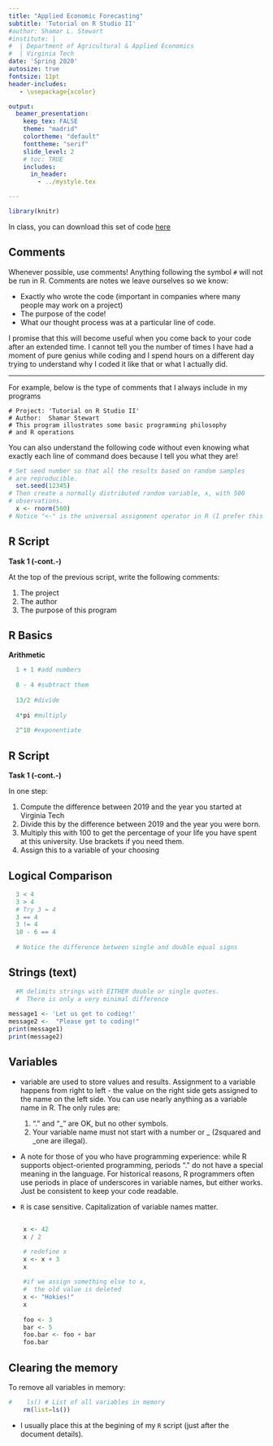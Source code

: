 ---
title: "Applied Economic Forecasting"
subtitle: 'Tutorial on R Studio II'
#author: Shamar L. Stewart
#institute: |
#  | Department of Agricultural & Applied Economics
#  | Virginia Tech
date: 'Spring 2020'
autosize: true
fontsize: 11pt
header-includes:
   - \usepackage{xcolor}

output:
  beamer_presentation:
    keep_tex: FALSE
    theme: "madrid"
    colortheme: "default"
    fonttheme: "serif"
    slide_level: 2
    # toc: TRUE
    includes:
      in_header: 
        - ../mystyle.tex

---
```{r echo=FALSE, include=FALSE, warning=FALSE}
library(knitr)
```

In class, you can download this set of code [here](R_intro_II_Codes.R)

## Comments

Whenever possible, use comments! Anything following the symbol `#` will not be run in R. Comments are notes we leave ourselves so we know: 

  - Exactly who wrote the code (important in companies where many people may work on a project) 
  - The purpose of the code!
  - What our thought process was at a particular line of code. 

I promise that this will become useful when you come back to your code after an extended time. I cannot tell you the number of times I have had a moment of pure genius while coding and I spend hours on a different day trying to understand why I coded it like that or  what I actually did.

---

For example, below is the type of comments that I always include in my programs
```
# Project: 'Tutorial on R Studio II'
# Author:  Shamar Stewart
# This program illustrates some basic programming philosophy
# and R operations
```

You can also understand the following code without even knowing what exactly each line of command does because I tell you what they are!

```{r, tidy=TRUE,tidy.opts=list(width.cutoff=55)}
# Set seed number so that all the results based on random samples 
# are reproducible.
  set.seed(12345)
# Then create a normally distributed random variable, x, with 500 
# observations.
  x <- rnorm(500)
# Notice "<-" is the universal assignment operator in R (I prefer this to "=")
```

## R Script

__Task 1 (-cont.-) __
  
At the top of the previous script,  write the following comments:
  
  1. The project
  2. The author
  3. The purpose of this program    
  
## R Basics {.plain}

__Arithmetic __

```{r}
  
  1 + 1 #add numbers
  
  8 - 4 #subtract them
  
  13/2 #divide
  
  4*pi #multiply
  
  2^10 #exponentiate
```

  
## R Script

__Task 1 (-cont.-) __
 
In one step: 

1. Compute the difference between 2019 and the year you started at Virginia Tech 
2. Divide this by the difference between 2019 and the year you were born. 
3. Multiply this with 100 to get the percentage of your life you have spent at this university. Use brackets if you need them.  
4. Assign this to a variable of your choosing

## Logical Comparison


```{r tidy=TRUE,tidy.opts=list(width.cutoff=55)}
  3 < 4
  3 > 4
  # Try 3 = 4
  3 == 4
  3 != 4
  10 - 6 == 4
  
  # Notice the difference between single and double equal signs
```


## Strings (text)

```{r}
  #R delimits strings with EITHER double or single quotes.
  #  There is only a very minimal difference
  
message1 <- 'Let us get to coding!'  
message2 <-  "Please get to coding!"  
print(message1)
print(message2)
```



## Variables

- variable are used to store values and results. Assignment to a variable happens from right to left - the value on the right side gets assigned to the name on the left side. You can use nearly anything as a variable name in R. The only rules are:
    
    1. "." and "_" are OK, but no other symbols.
    2. Your variable name must not start with a number or _ (2squared and  _one are illegal).  
  
- A note for those of you who have programming experience: while R supports object-oriented programming, periods "." do not have a special meaning in the language. For historical reasons, R programmers often use periods in place of underscores in variable names, but either works. Just be consistent to keep your code readable.

- `R` is case sensitive. Capitalization of variable names matter.

## {.plain}

```{r comment= "#", tidy=TRUE,tidy.opts=list(height.cutoff=10), collapse=TRUE}
    x <- 42
    x / 2

    # redefine x
    x <- x + 3
    x
    
    #if we assign something else to x,
    #  the old value is deleted        
    x <- "Hokies!"
    x
    
    foo <- 3 
    bar <- 5
    foo.bar <- foo + bar
    foo.bar
```

## Clearing the memory

To remove all variables in memory:
```{r}
#    ls() # List of all variables in memory
    rm(list=ls())
```
 
- I usually place this at the begining of my `R` script (just after the document details). 













